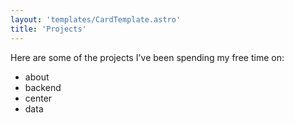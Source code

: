 ```yaml
---
layout: 'templates/CardTemplate.astro'
title: 'Projects'
---
```


Here are some of the projects I've been spending my free time on:

- about
- backend
- center
- data

